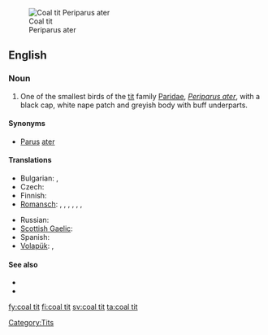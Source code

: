 [[Image:Parus ater 1 (Marek Szczepanek).jpg|thumb|Coal tit<br>Periparus ater]]
==English==

===Noun===
{{en-noun|sg=[[coal]] [[tit]]}}

# One of the smallest birds of the [[tit]] family [[Paridae]], ''[[Periparus ater]]'', with a black cap, white nape patch and greyish body with buff underparts.
{{wikipedia}}

====Synonyms====
* [[Parus]] [[ater]]

====Translations====
{{trans-top|coal tit}}
* Bulgarian: {{t|bg|черен синигер|m}},  {{t|bg|боров синигер|m}}
* Czech: {{t-|cs|sýkora uhelníček|f}}
* Finnish: {{t+|fi|kuusitiainen}}
* [[Romansch]]: {{qualifier|Rumantsch Grischun}} {{t|rm|maset da guaud|m}}, {{qualifier|Sursilvan}} {{t|rm|maset d'uaul|m}}, {{qualifier|Sutsilvan}} {{t|rm|maset da pegn|m}}, {{qualifier|Surmiran}} {{t|rm|pignouler|m}}, {{qualifier|Surmiran}} {{t|rm|sbensligna digl gôt|f}}, {{qualifier|Puter}} {{t|rm|tschingallegra da god|f}}, {{qualifier|Vallader}} {{t|rm|parüschla da god|f}}
{{trans-mid}}
* Russian: {{t|ru|московка|f|sc=Cyrl|tr=moskóvka}}
* [[Scottish Gaelic]]: {{t-|gd|cailleachag a' chinn duibh|f|xs=Scottish Gaelic}}
* Spanish: {{t-|es|carbonero garrapinos|m}}
* [[Volapük]]: {{qualifier|male or female}} {{t|vo|blägaparud}}, {{qualifier|offspring, young}} {{t|vo|blägaparudül}}
{{trans-bottom}}

====See also====
* {{specieslite|Periparus ater}}
* {{commonslite|Parus ater}}

[[Category:Tits]]

[[fy:coal tit]]
[[fi:coal tit]]
[[sv:coal tit]]
[[ta:coal tit]]